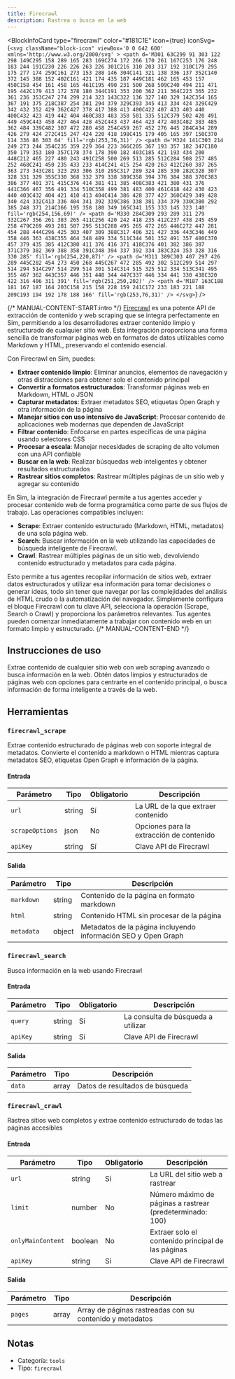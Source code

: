```yaml
---
title: Firecrawl
description: Rastrea o busca en la web
---
```



<BlockInfoCard 
  type="firecrawl"
  color="#181C1E"
  icon={true}
  iconSvg={`<svg className="block-icon" viewBox='0 0 642 600' xmlns='http://www.w3.org/2000/svg' >
      <path
        d='M301 63C299 91 303 122 298 149C295 158 289 165 283 169C274 172 266 170 261 167C253 176 248 183 244 191C230 226 226 263 226 301C216 310 203 317 192 310C179 295 175 277 174 259C161 273 153 288 146 304C141 321 138 336 137 352C140 372 145 388 152 402C161 421 174 435 187 449C181 462 165 453 157 450C158 454 161 458 165 461C195 490 231 500 268 509C240 494 211 471 195 442C179 413 172 378 180 344C191 353 200 362 211 364C223 365 232 361 236 353C247 274 299 214 323 143C322 136 327 140 329 142C354 165 367 191 375 218C387 254 381 294 379 329C393 345 413 334 424 329C429 342 432 352 429 362C427 378 417 388 413 400C422 407 433 403 440 400C432 423 419 442 404 460C383 483 358 501 335 512C379 502 420 491 449 459C443 458 427 464 428 452C443 437 464 423 472 403C482 383 485 362 484 339C482 307 472 280 458 254C459 267 452 276 445 284C434 289 426 279 424 272C415 247 424 220 418 198C415 179 405 165 397 150C370 114 336 86 303 64'
        fill='rgb(253,76,31)'
      />
      <path
        d='M324 141C303 214 249 273 244 354C235 359 229 364 223 366C205 367 193 357 182 347C180 350 179 353 180 357C178 374 178 390 182 403C185 421 193 434 200 448C212 465 227 480 243 491C258 500 269 513 285 512C284 508 257 485 252 468C241 450 235 433 233 414C241 415 254 420 263 412C260 387 265 363 273 343C281 323 293 306 310 295C317 289 324 285 330 282C328 307 328 331 329 355C330 368 332 379 338 389C358 394 376 384 388 370C383 386 377 401 371 415C376 414 381 411 385 408C383 421 380 431 376 441C366 467 356 491 334 510C358 499 381 483 400 461C418 442 430 423 440 403C432 404 421 410 413 404C414 386 428 377 427 360C429 349 428 340 424 332C413 336 404 341 392 339C386 338 381 334 379 330C380 292 385 248 371 214C366 195 358 180 349 165C341 155 333 145 323 140'
        fill='rgb(254,156,69)'
      />
      <path
        d='M330 284C309 293 289 311 279 332C267 356 261 383 265 411C256 420 242 418 235 412C237 438 245 459 258 479C269 493 281 507 295 513C288 495 265 472 265 446C272 447 281 454 288 444C296 425 303 407 309 388C317 406 321 427 336 443C346 449 358 446 363 438C355 464 348 489 334 511C344 501 352 491 357 480C370 457 379 435 385 412C380 411 376 416 371 418C376 401 382 386 387 371C379 382 369 388 358 391C348 394 337 392 334 383C324 353 328 316 330 285'
        fill='rgb(254,220,87)'
      />
      <path
        d='M311 389C303 407 297 426 289 445C282 454 273 450 268 445C267 472 285 492 302 512C299 514 297 514 294 514C297 514 299 514 301 514C314 515 325 512 334 513C341 495 355 467 362 443C357 446 351 448 344 447C337 446 334 441 330 438C320 422 316 406 311 391'
        fill='rgb(251,250,202)'
      />
      <path
        d='M187 163C188 181 167 187 164 203C158 215 158 228 159 241C172 233 183 221 188 209C193 194 192 178 188 166'
        fill='rgb(253,76,31)'
      />
    </svg>`}
/>

{/* MANUAL-CONTENT-START:intro */}
[Firecrawl](https://firecrawl.dev/) es una potente API de extracción de contenido y web scraping que se integra perfectamente en Sim, permitiendo a los desarrolladores extraer contenido limpio y estructurado de cualquier sitio web. Esta integración proporciona una forma sencilla de transformar páginas web en formatos de datos utilizables como Markdown y HTML, preservando el contenido esencial.

Con Firecrawl en Sim, puedes:

- **Extraer contenido limpio**: Eliminar anuncios, elementos de navegación y otras distracciones para obtener solo el contenido principal
- **Convertir a formatos estructurados**: Transformar páginas web en Markdown, HTML o JSON
- **Capturar metadatos**: Extraer metadatos SEO, etiquetas Open Graph y otra información de la página
- **Manejar sitios con uso intensivo de JavaScript**: Procesar contenido de aplicaciones web modernas que dependen de JavaScript
- **Filtrar contenido**: Enfocarse en partes específicas de una página usando selectores CSS
- **Procesar a escala**: Manejar necesidades de scraping de alto volumen con una API confiable
- **Buscar en la web**: Realizar búsquedas web inteligentes y obtener resultados estructurados
- **Rastrear sitios completos**: Rastrear múltiples páginas de un sitio web y agregar su contenido

En Sim, la integración de Firecrawl permite a tus agentes acceder y procesar contenido web de forma programática como parte de sus flujos de trabajo. Las operaciones compatibles incluyen:

- **Scrape**: Extraer contenido estructurado (Markdown, HTML, metadatos) de una sola página web.
- **Search**: Buscar información en la web utilizando las capacidades de búsqueda inteligente de Firecrawl.
- **Crawl**: Rastrear múltiples páginas de un sitio web, devolviendo contenido estructurado y metadatos para cada página.

Esto permite a tus agentes recopilar información de sitios web, extraer datos estructurados y utilizar esa información para tomar decisiones o generar ideas, todo sin tener que navegar por las complejidades del análisis de HTML crudo o la automatización del navegador. Simplemente configura el bloque Firecrawl con tu clave API, selecciona la operación (Scrape, Search o Crawl) y proporciona los parámetros relevantes. Tus agentes pueden comenzar inmediatamente a trabajar con contenido web en un formato limpio y estructurado.
{/* MANUAL-CONTENT-END */}

## Instrucciones de uso

Extrae contenido de cualquier sitio web con web scraping avanzado o busca información en la web. Obtén datos limpios y estructurados de páginas web con opciones para centrarte en el contenido principal, o busca información de forma inteligente a través de la web.

## Herramientas

### `firecrawl_scrape`

Extrae contenido estructurado de páginas web con soporte integral de metadatos. Convierte el contenido a markdown o HTML mientras captura metadatos SEO, etiquetas Open Graph e información de la página.

#### Entrada

| Parámetro | Tipo | Obligatorio | Descripción |
| --------- | ---- | -------- | ----------- |
| `url` | string | Sí | La URL de la que extraer contenido |
| `scrapeOptions` | json | No | Opciones para la extracción de contenido |
| `apiKey` | string | Sí | Clave API de Firecrawl |

#### Salida

| Parámetro | Tipo | Descripción |
| --------- | ---- | ----------- |
| `markdown` | string | Contenido de la página en formato markdown |
| `html` | string | Contenido HTML sin procesar de la página |
| `metadata` | object | Metadatos de la página incluyendo información SEO y Open Graph |

### `firecrawl_search`

Busca información en la web usando Firecrawl

#### Entrada

| Parámetro | Tipo | Obligatorio | Descripción |
| --------- | ---- | -------- | ----------- |
| `query` | string | Sí | La consulta de búsqueda a utilizar |
| `apiKey` | string | Sí | Clave API de Firecrawl |

#### Salida

| Parámetro | Tipo | Descripción |
| --------- | ---- | ----------- |
| `data` | array | Datos de resultados de búsqueda |

### `firecrawl_crawl`

Rastrea sitios web completos y extrae contenido estructurado de todas las páginas accesibles

#### Entrada

| Parámetro | Tipo | Obligatorio | Descripción |
| --------- | ---- | -------- | ----------- |
| `url` | string | Sí | La URL del sitio web a rastrear |
| `limit` | number | No | Número máximo de páginas a rastrear \(predeterminado: 100\) |
| `onlyMainContent` | boolean | No | Extraer solo el contenido principal de las páginas |
| `apiKey` | string | Sí | Clave API de Firecrawl |

#### Salida

| Parámetro | Tipo | Descripción |
| --------- | ---- | ----------- |
| `pages` | array | Array de páginas rastreadas con su contenido y metadatos |

## Notas

- Categoría: `tools`
- Tipo: `firecrawl`
